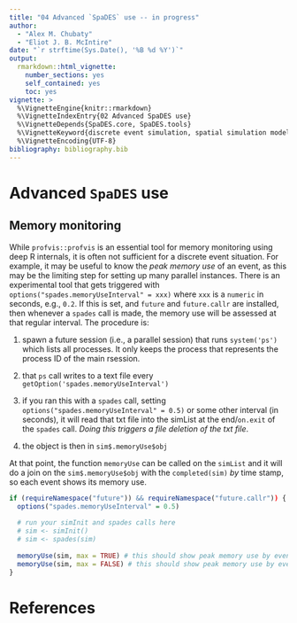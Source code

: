 ```yaml
---
title: "04 Advanced `SpaDES` use -- in progress"
author:
  - "Alex M. Chubaty"
  - "Eliot J. B. McIntire"
date: "`r strftime(Sys.Date(), '%B %d %Y')`"
output:
  rmarkdown::html_vignette:
    number_sections: yes
    self_contained: yes
    toc: yes
vignette: >
  %\VignetteEngine{knitr::rmarkdown}
  %\VignetteIndexEntry{02 Advanced SpaDES use}
  %\VignetteDepends{SpaDES.core, SpaDES.tools}
  %\VignetteKeyword{discrete event simulation, spatial simulation models}
  %\VignetteEncoding{UTF-8}
bibliography: bibliography.bib
---
```


# Advanced `SpaDES` use

## Memory monitoring

While `profvis::profvis` is an essential tool for memory monitoring using deep R internals, it is often not sufficient for a discrete event situation.
For example, it may be useful to know the *peak memory use* of an event, as this may be the limiting step for setting up many parallel instances. 
There is an experimental tool that gets triggered with `options("spades.memoryUseInterval" = xxx)` where `xxx` is a `numeric` in seconds, e.g., `0.2`. If this is set, and `future` and `future.callr` are installed, then whenever a `spades` call is made, the memory use will be assessed at that regular interval. The procedure is:

1) spawn a future session (i.e., a parallel session) that runs `system('ps')` which lists all processes. It only keeps the process that represents the process ID of the main rsession.

2) that `ps` call writes to a text file every `getOption('spades.memoryUseInterval')`

3) if you ran this with a `spades` call, setting `options("spades.memoryUseInterval" = 0.5)` or some other interval (in seconds), it will read that txt file into the simList at the end/`on.exit` of the `spades` call. _Doing this triggers a file deletion of the txt file_.

4) the object is then in `sim$.memoryUse$obj`

At that point, the function `memoryUse` can be called on the `simList` and it will do a join on the `sim$.memoryUse$obj` with the `completed(sim)` *by* time stamp, so each event shows its memory use.


```r
if (requireNamespace("future")) && requireNamespace("future.callr")) {
  options("spades.memoryUseInterval" = 0.5)
  
  # run your simInit and spades calls here
  # sim <- simInit()
  # sim <- spades(sim)  
  
  memoryUse(sim, max = TRUE) # this should show peak memory use by eventType -- i.e., summarizes if multiple times
  memoryUse(sim, max = FALSE) # this should show peak memory use by event
}
```


# References
